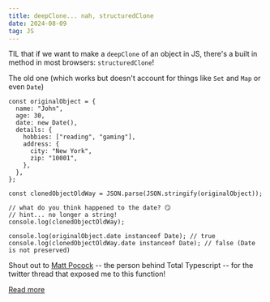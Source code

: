 ```yaml
---
title: deepClone... nah, structuredClone
date: 2024-08-09
tag: JS
---
```


TIL that if we want to make a `deepClone` of an object in JS, there's a built in
method in most browsers: `structuredClone`!

The old one (which works but doesn't account for things like `Set` and `Map` or
even `Date`)

```js:title=the-old-and-new-way
const originalObject = {
  name: "John",
  age: 30,
  date: new Date(),
  details: {
    hobbies: ["reading", "gaming"],
    address: {
      city: "New York",
      zip: "10001",
    },
  },
};

const clonedObjectOldWay = JSON.parse(JSON.stringify(originalObject));

// what do you think happened to the date? 😏
// hint... no longer a string!
console.log(clonedObjectOldWay);

console.log(originalObject.date instanceof Date); // true
console.log(clonedObjectOldWay.date instanceof Date); // false (Date is not preserved)

```

Shout out to [Matt Pocock](https://www.totaltypescript.com/) -- the person
behind Total Typescript -- for the twitter thread that exposed me to this
function!

[Read more](https://developer.mozilla.org/en-US/docs/Web/API/structuredClone)

